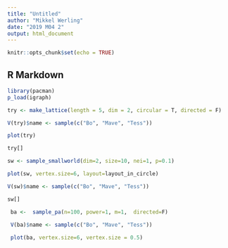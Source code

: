 ```yaml
---
title: "Untitled"
author: "Mikkel Werling"
date: "2019 M04 2"
output: html_document
---
```


```r
knitr::opts_chunk$set(echo = TRUE)
```

## R Markdown

```r
library(pacman)
p_load(igraph)

try <- make_lattice(length = 5, dim = 2, circular = T, directed = F)

V(try)$name <- sample(c("Bo", "Mave", "Tess"))

plot(try)

try[]

sw <- sample_smallworld(dim=2, size=10, nei=1, p=0.1)

plot(sw, vertex.size=6, layout=layout_in_circle)

V(sw)$name <- sample(c("Bo", "Mave", "Tess"))

sw[]

 ba <-  sample_pa(n=100, power=1, m=1,  directed=F)
 
 V(ba)$name <- sample(c("Bo", "Mave", "Tess"))

 plot(ba, vertex.size=6, vertex.size = 0.5)
```

